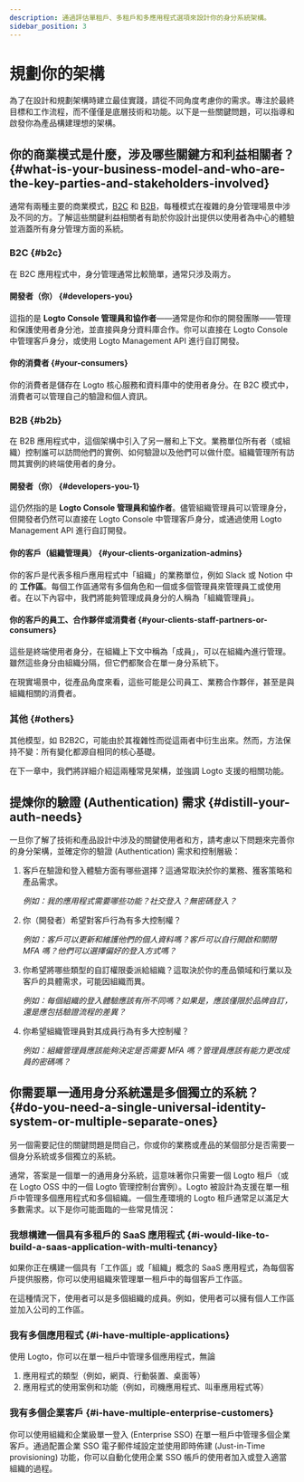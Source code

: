 ```yaml
---
description: 通過評估單租戶、多租戶和多應用程式選項來設計你的身分系統架構。
sidebar_position: 3
---
```


# 規劃你的架構

為了在設計和規劃架構時建立最佳實踐，請從不同角度考慮你的需求。專注於最終目標和工作流程，而不僅僅是底層技術和功能。以下是一些關鍵問題，可以指導和啟發你為產品構建理想的架構。

## 你的商業模式是什麼，涉及哪些關鍵方和利益相關者？ \{#what-is-your-business-model-and-who-are-the-key-parties-and-stakeholders-involved}

通常有兩種主要的商業模式，[B2C](/introduction/plan-your-architecture/b2c) 和 [B2B](/introduction/plan-your-architecture/b2b)，每種模式在複雜的身分管理場景中涉及不同的方。了解這些關鍵利益相關者有助於你設計出提供以使用者為中心的體驗並涵蓋所有身分管理方面的系統。

### B2C \{#b2c}

在 B2C 應用程式中，身分管理通常比較簡單，通常只涉及兩方。

#### 開發者（你） \{#developers-you}

這指的是 **Logto Console 管理員和協作者**——通常是你和你的開發團隊——管理和保護使用者身分池，並直接與身分資料庫合作。你可以直接在 Logto Console 中管理客戶身分，或使用 Logto Management API 進行自訂開發。

#### 你的消費者 \{#your-consumers}

你的消費者是儲存在 Logto 核心服務和資料庫中的使用者身分。在 B2C 模式中，消費者可以管理自己的驗證和個人資訊。

### B2B \{#b2b}

在 B2B 應用程式中，這個架構中引入了另一層和上下文。業務單位所有者（或組織）控制誰可以訪問他們的實例、如何驗證以及他們可以做什麼。組織管理所有訪問其實例的終端使用者的身分。

#### 開發者（你） \{#developers-you-1}

這仍然指的是 **Logto Console 管理員和協作者**。儘管組織管理員可以管理身分，但開發者仍然可以直接在 Logto Console 中管理客戶身分，或通過使用 Logto Management API 進行自訂開發。

#### 你的客戶（組織管理員） \{#your-clients-organization-admins}

你的客戶是代表多租戶應用程式中「組織」的業務單位，例如 Slack 或 Notion 中的 **工作區**。每個工作區通常有多個角色和一個或多個管理員來管理員工或使用者。在以下內容中，我們將能夠管理成員身分的人稱為「組織管理員」。

#### 你的客戶的員工、合作夥伴或消費者 \{#your-clients-staff-partners-or-consumers}

這些是終端使用者身分，在組織上下文中稱為「成員」，可以在組織內進行管理。雖然這些身分由組織分隔，但它們都聚合在單一身分系統下。

在現實場景中，從產品角度來看，這些可能是公司員工、業務合作夥伴，甚至是與組織相關的消費者。

### 其他 \{#others}

其他模型，如 B2B2C，可能由於其複雜性而從這兩者中衍生出來。然而，方法保持不變：所有變化都源自相同的核心基礎。

在下一章中，我們將詳細介紹這兩種常見架構，並強調 Logto 支援的相關功能。

## 提煉你的驗證 (Authentication) 需求 \{#distill-your-auth-needs}

一旦你了解了技術和產品設計中涉及的關鍵使用者和方，請考慮以下問題來完善你的身分架構，並確定你的驗證 (Authentication) 需求和控制層級：

1. 客戶在驗證和登入體驗方面有哪些選擇？這通常取決於你的業務、獲客策略和產品需求。

   _例如：我的應用程式需要哪些功能？社交登入？無密碼登入？_

2. 你（開發者）希望對客戶行為有多大控制權？

   _例如：客戶可以更新和維護他們的個人資料嗎？客戶可以自行開啟和關閉 MFA 嗎？他們可以選擇偏好的登入方式嗎？_

3. 你希望將哪些類型的自訂權限委派給組織？這取決於你的產品領域和行業以及客戶的具體需求，可能因組織而異。

   _例如：每個組織的登入體驗應該有所不同嗎？如果是，應該僅限於品牌自訂，還是應包括驗證流程的差異？_

4. 你希望組織管理員對其成員行為有多大控制權？

   _例如：組織管理員應該能夠決定是否需要 MFA 嗎？管理員應該有能力更改成員的密碼嗎？_

## 你需要單一通用身分系統還是多個獨立的系統？ \{#do-you-need-a-single-universal-identity-system-or-multiple-separate-ones}

另一個需要記住的關鍵問題是問自己，你或你的業務或產品的某個部分是否需要一個身分系統或多個獨立的系統。

通常，答案是一個單一的通用身分系統，這意味著你只需要一個 Logto 租戶（或在 Logto OSS 中的一個 Logto 管理控制台實例）。Logto 被設計為支援在單一租戶中管理多個應用程式和多個組織。一個生產環境的 Logto 租戶通常足以滿足大多數需求。以下是你可能面臨的一些常見情況：

### 我想構建一個具有多租戶的 SaaS 應用程式 \{#i-would-like-to-build-a-saas-application-with-multi-tenancy}

如果你正在構建一個具有「工作區」或「組織」概念的 SaaS 應用程式，為每個客戶提供服務，你可以使用組織來管理單一租戶中的每個客戶工作區。

在這種情況下，使用者可以是多個組織的成員。例如，使用者可以擁有個人工作區並加入公司的工作區。

### 我有多個應用程式 \{#i-have-multiple-applications}

使用 Logto，你可以在單一租戶中管理多個應用程式，無論

1. 應用程式的類型（例如，網頁、行動裝置、桌面等）
2. 應用程式的使用案例和功能（例如，司機應用程式、叫車應用程式等）

### 我有多個企業客戶 \{#i-have-multiple-enterprise-customers}

你可以使用組織和企業級單一登入 (Enterprise SSO) 在單一租戶中管理多個企業客戶。通過配置企業 SSO 電子郵件域設定並使用即時佈建 (Just-in-Time provisioning) 功能，你可以自動化使用企業 SSO 帳戶的使用者加入或登入適當組織的過程。
